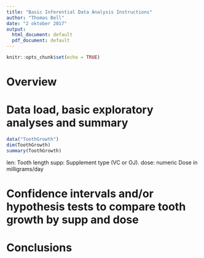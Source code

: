 ---
title: "Basic Inferential Data Analysis Instructions"
author: "Thomas Bell"
date: "2 oktober 2017"
output:
  html_document: default
  pdf_document: default
---

```{r setup, include=FALSE}
knitr::opts_chunk$set(echo = TRUE)
```

# Overview


# Data load, basic exploratory analyses and summary
```{r data}
data("ToothGrowth")
dim(ToothGrowth)
summary(ToothGrowth)
```

len: Tooth length
supp: Supplement type (VC or OJ).
dose: numeric Dose in milligrams/day

# Confidence intervals and/or hypothesis tests to compare tooth growth by supp and dose



# Conclusions